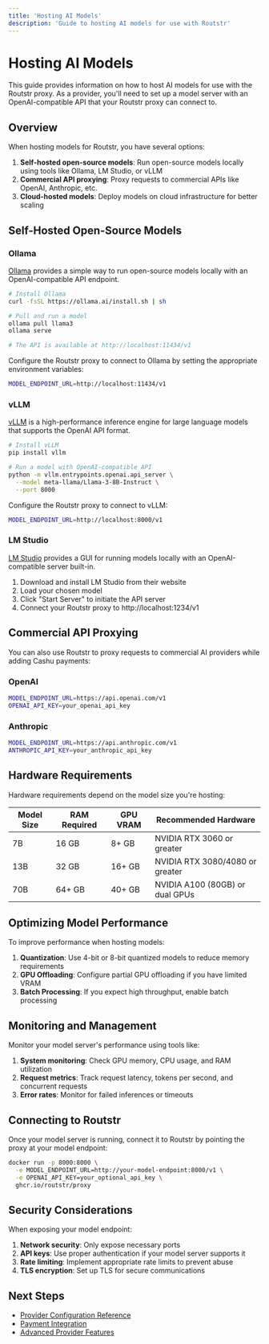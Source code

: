 ```yaml
---
title: 'Hosting AI Models'
description: 'Guide to hosting AI models for use with Routstr'
---
```


# Hosting AI Models

This guide provides information on how to host AI models for use with the Routstr proxy. As a provider, you'll need to set up a model server with an OpenAI-compatible API that your Routstr proxy can connect to.

## Overview

When hosting models for Routstr, you have several options:

1. **Self-hosted open-source models**: Run open-source models locally using tools like Ollama, LM Studio, or vLLM
2. **Commercial API proxying**: Proxy requests to commercial APIs like OpenAI, Anthropic, etc.
3. **Cloud-hosted models**: Deploy models on cloud infrastructure for better scaling

## Self-Hosted Open-Source Models

### Ollama

[Ollama](https://ollama.ai/) provides a simple way to run open-source models locally with an OpenAI-compatible API endpoint.

```bash
# Install Ollama
curl -fsSL https://ollama.ai/install.sh | sh

# Pull and run a model
ollama pull llama3 
ollama serve

# The API is available at http://localhost:11434/v1
```

Configure the Routstr proxy to connect to Ollama by setting the appropriate environment variables:

```bash
MODEL_ENDPOINT_URL=http://localhost:11434/v1
```

### vLLM

[vLLM](https://github.com/vllm-project/vllm) is a high-performance inference engine for large language models that supports the OpenAI API format.

```bash
# Install vLLM
pip install vllm

# Run a model with OpenAI-compatible API
python -m vllm.entrypoints.openai.api_server \
  --model meta-llama/Llama-3-8B-Instruct \
  --port 8000
```

Configure the Routstr proxy to connect to vLLM:

```bash
MODEL_ENDPOINT_URL=http://localhost:8000/v1
```

### LM Studio

[LM Studio](https://lmstudio.ai/) provides a GUI for running models locally with an OpenAI-compatible server built-in.

1. Download and install LM Studio from their website
2. Load your chosen model
3. Click "Start Server" to initiate the API server
4. Connect your Routstr proxy to http://localhost:1234/v1

## Commercial API Proxying

You can also use Routstr to proxy requests to commercial AI providers while adding Cashu payments:

### OpenAI

```bash
MODEL_ENDPOINT_URL=https://api.openai.com/v1
OPENAI_API_KEY=your_openai_api_key
```

### Anthropic

```bash
MODEL_ENDPOINT_URL=https://api.anthropic.com/v1
ANTHROPIC_API_KEY=your_anthropic_api_key
```

## Hardware Requirements

Hardware requirements depend on the model size you're hosting:

| Model Size | RAM Required | GPU VRAM | Recommended Hardware |
|------------|--------------|----------|----------------------|
| 7B         | 16 GB        | 8+ GB    | NVIDIA RTX 3060 or greater |
| 13B        | 32 GB        | 16+ GB   | NVIDIA RTX 3080/4080 or greater |
| 70B        | 64+ GB       | 40+ GB   | NVIDIA A100 (80GB) or dual GPUs |

## Optimizing Model Performance

To improve performance when hosting models:

1. **Quantization**: Use 4-bit or 8-bit quantized models to reduce memory requirements
2. **GPU Offloading**: Configure partial GPU offloading if you have limited VRAM
3. **Batch Processing**: If you expect high throughput, enable batch processing

## Monitoring and Management

Monitor your model server's performance using tools like:

1. **System monitoring**: Check GPU memory, CPU usage, and RAM utilization
2. **Request metrics**: Track request latency, tokens per second, and concurrent requests
3. **Error rates**: Monitor for failed inferences or timeouts

## Connecting to Routstr

Once your model server is running, connect it to Routstr by pointing the proxy at your model endpoint:

```bash
docker run -p 8000:8000 \
  -e MODEL_ENDPOINT_URL=http://your-model-endpoint:8000/v1 \
  -e OPENAI_API_KEY=your_optional_api_key \
  ghcr.io/routstr/proxy
```

## Security Considerations

When exposing your model endpoint:

1. **Network security**: Only expose necessary ports
2. **API keys**: Use proper authentication if your model server supports it
3. **Rate limiting**: Implement appropriate rate limits to prevent abuse
4. **TLS encryption**: Set up TLS for secure communications

## Next Steps

- [Provider Configuration Reference](/providers/configuration)
- [Payment Integration](/providers/payment-integration)
- [Advanced Provider Features](/providers/advanced-features) 